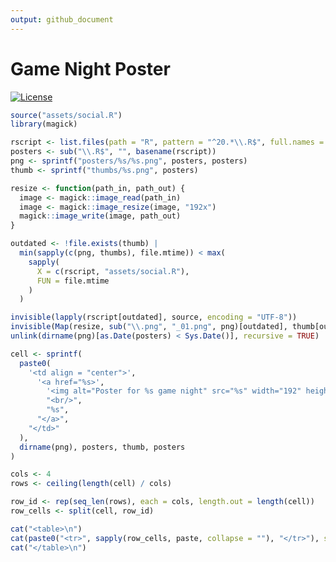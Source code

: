 ```yaml
---
output: github_document
---
```


<!-- README.md is generated from README.Rmd. Please edit that file -->

# Game Night Poster

<!-- badges: start -->
[![License](https://img.shields.io/github/license/mcanouil/game-night)](LICENSE)
<!-- badges: end -->

```r
source("assets/social.R")
library(magick)

rscript <- list.files(path = "R", pattern = "^20.*\\.R$", full.names = TRUE)
posters <- sub("\\.R$", "", basename(rscript))
png <- sprintf("posters/%s/%s.png", posters, posters)
thumb <- sprintf("thumbs/%s.png", posters)

resize <- function(path_in, path_out) {
  image <- magick::image_read(path_in)
  image <- magick::image_resize(image, "192x")
  magick::image_write(image, path_out)
}

outdated <- !file.exists(thumb) |
  min(sapply(c(png, thumbs), file.mtime)) < max(
    sapply(
      X = c(rscript, "assets/social.R"),
      FUN = file.mtime
    )
  )

invisible(lapply(rscript[outdated], source, encoding = "UTF-8"))
invisible(Map(resize, sub("\\.png", "_01.png", png)[outdated], thumb[outdated]))
unlink(dirname(png)[as.Date(posters) < Sys.Date()], recursive = TRUE)
```

```r
cell <- sprintf(
  paste0(
    '<td align = "center">',
      '<a href="%s>',
        '<img alt="Poster for %s game night" src="%s" width="192" height="108" />',
        "<br/>",
        "%s",
      "</a>",
    "</td>"
  ),
  dirname(png), posters, thumb, posters
)

cols <- 4
rows <- ceiling(length(cell) / cols)

row_id <- rep(seq_len(rows), each = cols, length.out = length(cell))
row_cells <- split(cell, row_id)

cat("<table>\n")
cat(paste0("<tr>", sapply(row_cells, paste, collapse = ""), "</tr>"), sep = "")
cat("</table>\n")
```
